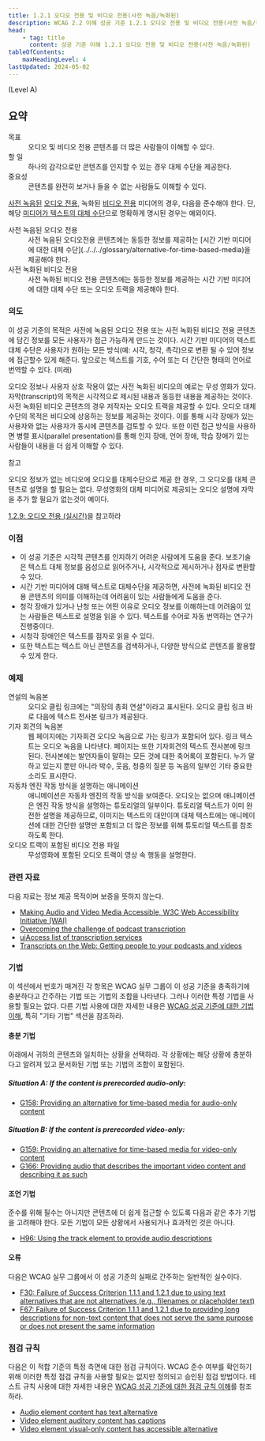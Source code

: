 ```yaml
---
title: 1.2.1 오디오 전용 및 비디오 전용(사전 녹음/녹화된)
description: WCAG 2.2 이해 성공 기준 1.2.1 오디오 전용 및 비디오 전용(사전 녹음/녹화된)
head:
    - tag: title
      content: 성공 기준 이해 1.2.1 오디오 전용 및 비디오 전용(사전 녹음/녹화된)
tableOfContents:
    maxHeadingLevel: 4
lastUpdated: 2024-05-02
---
```



(Level A)

## 요약

<dl>
<dt>목표</dt>
<dd>오디오 및 비디오 전용 콘텐츠를 더 많은 사람들이 이해할 수 있다.</dd>
<dt>할 일</dt>
<dd>하나의 감각으로만 콘텐츠를 인지할 수 있는 경우 대체 수단을 제공한다.</dd>
<dt>중요성</dt>
<dd>콘텐츠를 완전히 보거나 들을 수 없는 사람들도 이해할 수 있다.</dd>
</dl>

<Card title="성공 기준(SC)">

[사전 녹음된](../../../glossary/prerecorded) [오디오 전용](../../../glossary/audio-only), 녹화된 [비디오 전용](../../../glossary/video-only) 미디어의 경우, 다음을 준수해야 한다. 단, 해당 [미디어가 텍스트의 대체 수단](../../../glossary/media-alternative-for-text)으로 명확하게 명시된 경우는 예외이다.

<dl>
<dt>사전 녹음된 오디오 전용</dt>
<dd>사전 녹음된 오디오전용 콘텐츠에는 동등한 정보를 제공하는 [시간 기반 미디어에 대한 대체 수단](../../../glossary/alternative-for-time-based-media)을 제공해야 한다.</dd>
<dt>사전 녹화된 비디오 전용</dt>
<dd>사전 녹화된 비디오 전용 콘텐츠에는 동등한 정보를 제공하는 시간 기반 미디어에 대한 대체 수단 또는 오디오 트랙을 제공해야 한다.</dd>
</dl>

</Card>

### 의도

이 성공 기준의 목적은 사전에 녹음된 오디오 전용 또는 사전 녹화된 비디오 전용 콘텐츠에 담긴 정보를 모든 사용자가 접근 가능하게 만드는 것이다. 시간 기반 미디어의 텍스트 대체 수단은 사용자가 원하는 모든 방식(예: 시각, 청각, 촉각)으로 변환 될 수 있어 정보에 접근할수 있게 해준다. 
앞으로는 텍스트를 기호, 수어 또는 더 간단한 형태의 언어로 번역할 수 있다. (미래)

오디오 정보나 사용자 상호 작용이 없는 사전 녹화된 비디오의 예로는 무성 영화가 있다. 자막(transcript)의 목적은 시각적으로 제시된 내용과 동등한 내용을 제공하는 것이다. 사전 녹화된 비디오 콘텐츠의 경우 저작자는 오디오 트랙을 제공할 수 있다. 오디오 대체 수단의 목적은 비디오에 상응하는 정보를 제공하는 것이다. 이를 통해 시각 장애가 있는 사용자와 없는 사용자가 동시에 콘텐츠를 검토할 수 있다. 또한 이런 접근 방식을 사용하면 병렬 표시(parallel presentation)를 통해 인지 장애, 언어 장애, 학습 장애가 있는 사람들이 내용을 더 쉽게 이해할 수 있다.


참고

오디오 정보가 없는 비디오에 오디오를 대체수단으로 제공 한 경우, 그 오디오를 대체 콘텐츠로 설명을 할 필요는 없다. 무성영화의 대체 미디어로 제공되는 오디오 설명에 자막을 추가 할 필요가 없는것이 예이다. 

[1.2.9: 오디오 전용 (실시간)](../audio-only-live)을 참고하라

### 이점

- 이 성공 기준은 시각적 콘텐츠를 인지하기 어려운 사람에게 도움을 준다. 보조기술은 텍스트 대체 정보를 음성으로 읽어주거나, 시각적으로 제시하거나 점자로 변환할 수 있다.
- 시간 기반 미디어에 대해 텍스트로 대체수단을 제공하면, 사전에 녹화된 비디오 전용 콘텐츠의 의미를 이해하는데 어려움이 있는 사람들에게 도움을 준다.
- 청각 장애가 있거나 난청 또는 어떤 이유로 오디오 정보를 이해하는데 어려움이 있는 사람들은 텍스트로 설명을 읽을 수 있다. 텍스트를 수어로 자동 번역하는 연구가 진행중이다.
- 시청각 장애인은 텍스트를 점자로 읽을 수 있다.
- 또한 텍스트는 텍스트 아닌 콘텐츠를 검색하거나, 다양한 방식으로 콘텐츠를 활용할 수 있게 한다.

### 예제

<dl>
    <dt>연설의 녹음본</dt>
    <dd>오디오 클립 링크에는 "의장의 총회 연설"이라고 표시된다. 오디오 클립 링크 바로 다음에 텍스트 전사본 링크가 제공된다.</dd>
    <dt>기자 회견의 녹음본</dt>
    <dd>웹 페이지에는 기자회견 오디오 녹음으로 가는 링크가 포함되어 있다. 링크 텍스트는 오디오 녹음을 나타낸다. 페이지는 또한 기자회견의 텍스트 전사본에 링크된다. 전사본에는 발언자들이 말하는 모든 것에 대한 축어록이 포함된다. 누가 말하고 있는지 뿐만 아니라 박수, 웃음, 청중의 질문 등 녹음의 일부인 기타 중요한 소리도 표시한다.</dd>
    <dt>자동차 엔진 작동 방식을 설명하는 애니메이션</dt>
    <dd>애니메이션은 자동차 엔진의 작동 방식을 보여준다. 오디오는 없으며 애니메이션은 엔진 작동 방식을 설명하는 튜토리얼의 일부이다. 튜토리얼 텍스트가 이미 완전한 설명을 제공하므로, 이미지는 텍스트의 대안이며 대체 텍스트에는 애니메이션에 대한 간단한 설명만 포함되고 더 많은 정보를 위해 튜토리얼 텍스트를 참조하도록 한다.</dd>
    <dt>오디오 트랙이 포함된 비디오 전용 파일</dt>
    <dd>무성영화에 포함된 오디오 트랙이 영상 속 행동을 설명한다.</dd>
</dl>

### 관련 자료

다음 자료는 정보 제공 목적이며 보증을 뜻하지 않는다.

*   [Making Audio and Video Media Accessible, W3C Web Accessibility Initiative (WAI)](https://www.w3.org/WAI/media/av/)
*   [Overcoming the challenge of podcast transcription](http://www.rnib.org.uk/travel-downloads-podcasts-and-apps?List=be9c76d3-7ad0-4e03-a1a0-e6f6953b8178&ID=16)
*   [uiAccess list of transcription services](http://www.uiaccess.com/transcripts/transcript_services.html)
*   [Transcripts on the Web: Getting people to your podcasts and videos](http://www.uiaccess.com/transcripts/transcripts_on_the_web.html)

### 기법

이 섹션에서 번호가 매겨진 각 항목은 WCAG 실무 그룹이 이 성공 기준을 충족하기에 충분하다고 간주하는 기법 또는 기법의 조합을 나타낸다. 그러나 이러한 특정 기법을 사용할 필요는 없다. 다른 기법 사용에 대한 자세한 내용은 [WCAG 성공 기준에 대한 기법 이해](../understanding-techniques), 특히 "기타 기법" 섹션을 참조하라.

#### 충분 기법

아래에서 귀하의 콘텐츠와 일치하는 상황을 선택하라. 각 상황에는 해당 상황에 충분하다고 알려져 있고 문서화된 기법 또는 기법의 조합이 포함된다.

##### Situation A: If the content is prerecorded audio-only:

*   [G158: Providing an alternative for time-based media for audio-only content](https://www.w3.org/WAI/WCAG22/Techniques/general/G158)

##### Situation B: If the content is prerecorded video-only:

*   [G159: Providing an alternative for time-based media for video-only content](https://www.w3.org/WAI/WCAG22/Techniques/general/G159)
*   [G166: Providing audio that describes the important video content and describing it as such](https://www.w3.org/WAI/WCAG22/Techniques/general/G166)

#### 조언 기법

준수를 위해 필수는 아니지만 콘텐츠에 더 쉽게 접근할 수 있도록 다음과 같은 추가 기법을 고려해야 한다. 모든 기법이 모든 상황에서 사용되거나 효과적인 것은 아니다.

*   [H96: Using the track element to provide audio descriptions](https://www.w3.org/WAI/WCAG22/Techniques/html/H96)

#### 오류

다음은 WCAG 실무 그룹에서 이 성공 기준의 실패로 간주하는 일반적인 실수이다.

*   [F30: Failure of Success Criterion 1.1.1 and 1.2.1 due to using text alternatives that are not alternatives (e.g., filenames or placeholder text)](https://www.w3.org/WAI/WCAG22/Techniques/failures/F30)
*   [F67: Failure of Success Criterion 1.1.1 and 1.2.1 due to providing long descriptions for non-text content that does not serve the same purpose or does not present the same information](https://www.w3.org/WAI/WCAG22/Techniques/failures/F67)

### 점검 규칙

다음은 이 적합 기준의 특정 측면에 대한 점검 규칙이다. WCAG 준수 여부를 확인하기 위해 이러한 특정 점검 규칙을 사용할 필요는 없지만 정의되고 승인된 점검 방법이다. 테스트 규칙 사용에 대한 자세한 내용은 [WCAG 성공 기준에 대한 점검 규칙 이해](../understanding-act-rules.html)를 참조하라.

*   [Audio element content has text alternative](https://www.w3.org/WAI/standards-guidelines/act/rules/e7aa44/proposed/)
*   [Video element auditory content has captions](https://www.w3.org/WAI/standards-guidelines/act/rules/f51b46/proposed/)
*   [Video element visual-only content has accessible alternative](https://www.w3.org/WAI/standards-guidelines/act/rules/c3232f/proposed/)

